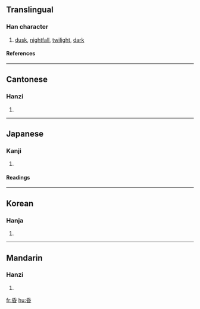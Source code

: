 ==Translingual==
===Han character===
{{Han char|rn=72|rad=日|as=04|sn=8|four=7260<sub>4</sub>|canj=竹心日 (HPA)}}
# [[dusk]], [[nightfall]], [[twilight]], [[dark]]
====References====
{{Han ref|kx=0491.140|dkj=13806|dj=0854.010|hdz=21492.030|uh=660F|ud=26127|bh=A9FC|bd=43516}}
----
==Cantonese==
===Hanzi===
{{yue-hanzi|jyut=|y=fan1}}
# {{defn|Cantonese}}
----
==Japanese==
===Kanji===
{{ja-kanji|grade=|rs=日04}}
# {{defn|Japanese}} 
====Readings====
{{ja-readings|on=[[こん]] (kon)|kun=[[くらい]] (kurai)}}
----
==Korean==
===Hanja===
{{ko-hanja|hangeul=혼|eumhun=|rv=hon|mr=hon|y=hon}}
# {{defn|Korean}}
----
==Mandarin==
===Hanzi===
{{cmn-hanzi|pin=[[hūn]] ([[hun1]])|wg=hun<sup>1</sup>}}
# {{defn|Mandarin}}

[[fr:昏]]
[[hu:昏]]